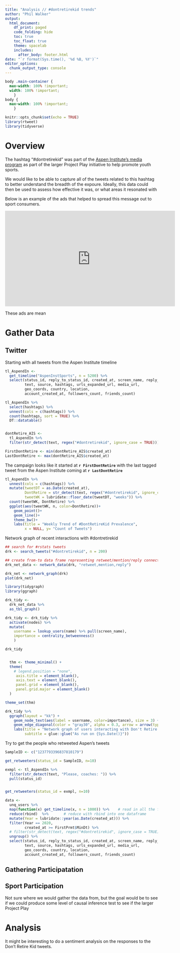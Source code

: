 ```yaml
---
title: "Analysis // #dontretirekid trends"
author: "Phil Walker"
output:
  html_document:
    df_print: paged
    code_folding: hide
    toc: true
    toc_float: true
    theme: spacelab
    includes:
      after_body: footer.html
date: "`r format(Sys.time(), '%d %B, %Y')`"
editor_options: 
  chunk_output_type: console
---
```


```css
body .main-container {
  max-width: 100% !important;
  width: 100% !important;
    }
body {
  max-width: 100% !important;
    }
```

```r
knitr::opts_chunk$set(echo = TRUE)
library(rtweet)
library(tidyverse)
```

# Overview
The hashtag "#dontretirekid" was part of the [Aspen Institute's media program](https://www.aspenprojectplay.org/dont-retire-kid) as part of the larger Project Play initiative to help promote youth sports.

We would like to be able to capture all of the tweets related to this hashtag to better understand the breadth of the expoure. Ideally, this data could then be used to assess how effective it was, or what areas it resonated with 

Below is an example of the ads that helped to spread this message out to sport consumers. 

<!-- <iframe width="560" height="315" src="https://www.youtube.com/embed/TInFe337gZQ" frameborder="0" allowfullscreen></iframe> -->

<div align="center">
   <iframe width="560" height="315" src="https://www.youtube.com/embed/TInFe337gZQ" frameborder="0" allowfullscreen>
   </iframe>
</div>

These ads are mean

# Gather Data

## Twitter

Starting with all tweets from the Aspen Institute timeline
```r

tl_AspendIn <- 
  get_timeline("AspenInstSports", n = 5200) %>% 
  select(status_id, reply_to_status_id, created_at, screen_name, reply_to_screen_name, mentions_screen_name,
         text, source, hashtags, urls_expanded_url, media_url,
         geo_coords, country, location,
         account_created_at, followers_count, friends_count)

tl_AspendIn %>% 
  select(hashtags) %>% 
  unnest(cols = c(hashtags)) %>% 
  count(hashtags, sort = TRUE) %>% 
  DT::datatable()


dontRetire_AIS <- 
  tl_AspendIn %>% 
  filter(str_detect(text, regex("#dontretirekid", ignore_case = TRUE)))

FirstDontRetire <- min(dontRetire_AIS$created_at)
LastDontRetire <- max(dontRetire_AIS$created_at)


```

The campaign looks like it started at __`r FirstDontRetire`__ with the last tagged tweet from the Aspen Institute coming at __`r LastDontRetire`__

```r
tl_AspendIn %>% 
  unnest(cols = c(hashtags)) %>% 
  mutate(tweetDT = as.Date(created_at),
         DontRetire = str_detect(text, regex("#dontretirekid", ignore_case = TRUE)),
         tweetWK = lubridate::floor_date(tweetDT, "weeks")) %>% 
  count(tweetWK, DontRetire) %>% 
  ggplot(aes(tweetWK, n, color=DontRetire))+
    geom_point()+
    geom_line()+
    theme_bw()+
    labs(title = "Weekly Trend of #DontRetireKid Prevalence",
         x = NULL, y= "Count of Tweets")
```


Network graph of recent interactions with #dontretirekid

```r
## search for #rstats tweets
drk <- search_tweets("#dontretirekid", n = 200)

## create from-to data frame representing retweet/mention/reply connections
drk_net_data <- network_data(drk, "retweet,mention,reply")

drk_net <- network_graph(drk)
plot(drk_net)

library(tidygraph)
library(ggraph)

drk_tidy <- 
  drk_net_data %>% 
  as_tbl_graph()

drk_tidy <- drk_tidy %>%
  activate(nodes) %>%
  mutate(
    username = lookup_users(name) %>% pull(screen_name),
    importance = centrality_betweenness()
    )

drk_tidy


  thm <- theme_minimal() +
  theme(
    # legend.position = "none",
     axis.title = element_blank(),
     axis.text = element_blank(),
     panel.grid = element_blank(),
     panel.grid.major = element_blank()
  ) 

theme_set(thm)

drk_tidy %>%
  ggraph(layout = "kk") +
    geom_node_text(aes(label = username, color=importance), size = 3) +
    geom_edge_diagonal(color = "gray30", alpha = 0.3, arrow = arrow(type = "closed", length = unit(.3, "cm"))) +
    labs(title = "Network graph of users interacting with Don't Retire Kid",
         subtitle = glue::glue("As run on {Sys.Date()}"))


```



Try to get the people who retweeted Aspen's tweets

```r
SampleID <- c("1237793396837810179")

get_retweeters(status_id = SampleID, n=10)


```



```r

exmpl <- tl_AspendIn %>% 
  filter(str_detect(text, "Please, coaches: ")) %>% 
  pull(status_id)


get_retweeters(status_id = exmpl, n=10)


```





```r
data <- 
  unq_users %>%
  map(function(x) get_timeline(x, n = 1000)) %>%    # read in all the files individually
  reduce(rbind)  %>%       # reduce with rbind into one dataframe
  mutate(Year = lubridate::year(as.Date(created_at))) %>% 
  filter(Year == 2020,
         created_at >= FirstPrmt$MinDt) %>% 
  # filter(str_detect(text, regex("#dontretirekid", ignore_case = TRUE)))
  ungroup() %>% 
  select(status_id, reply_to_status_id, created_at, screen_name, reply_to_screen_name, mentions_screen_name,
         text, source, hashtags, urls_expanded_url, media_url,
         geo_coords, country, location,
         account_created_at, followers_count, friends_count)

```

## Gathering Participatation 




## Sport Participation

Not sure where we would gather the data from, but the goal would be to see if we could produce some level of causal inference test to see if the larger Project Play 


# Analysis

It might be interesting to do a sentiment analysis on the responses to the Don't Retire Kid tweets. 
```r

```









